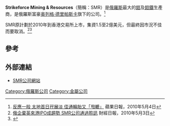 {{notchinesetitle|time=2021-04-01}}
'''Strikeforce Mining & Resources'''（簡稱：SMR）是[[俄羅斯|俄羅斯]]最大的[[鉬|鉬]]及[[鉬鐵|鉬鐵]]生產商，是俄羅斯富豪[[奥列格·德里帕斯卡|奥列格·德里帕斯卡]]旗下的公司。<ref name='apple'>[http://hk.apple.nextmedia.com/template/apple/art_main.php?iss_id=20100504&sec_id=15307&art_id=13993517 反應一般 太地首日孖展淡 佳通輪胎又「甩轆」] 蘋果日報，2010年5月4日</ref>

SMR原計劃於2010年到香港交易所上市，集資1.5至2億美元，但最終因市況不佳而要取消。<ref>[http://www.businesstimes.com.hk/a-20100503-70191/Russian-enterprises-Hong-Kong-IPO-SMR 俄企棄英來港IPO成趨勢 SMR公司通過聆訊] {{Wayback|url=http://www.businesstimes.com.hk/a-20100503-70191/Russian-enterprises-Hong-Kong-IPO-SMR |date=20100506040820 }} 財經日報，2010年5月3日</ref><ref>{{Cite web |url=http://www.cfoinnovation.com/content/swire-smr-cancel-ipo-hong-kong |title=Swire, SMR Cancel IPO in Hong Kong |access-date=2011-08-27 |archive-url=https://web.archive.org/web/20101225013347/http://www.cfoinnovation.com/content/swire-smr-cancel-ipo-hong-kong |archive-date=2010-12-25 |dead-url=yes }}</ref>

==參考==
{{reflist}}

==外部連結==
*[http://www.smr-company.ru/cn/ SMR公司網站]{{Wayback|url=http://www.smr-company.ru/cn/ |date=20120718062329 }}

[[Category:俄羅斯公司|Category:俄羅斯公司]]
[[Category:金屬公司|Category:金屬公司]]
{{company-stub}}